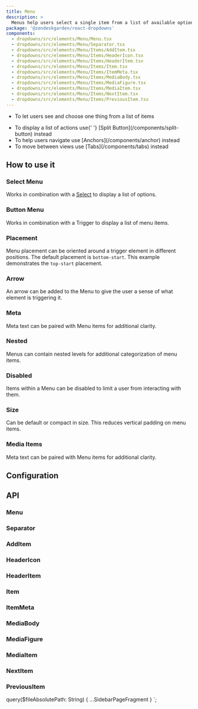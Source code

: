 ```yaml
---
title: Menu
description: >
  Menus help users select a single item from a list of available options.
package: '@zendeskgarden/react-dropdowns'
components:
  - dropdowns/src/elements/Menu/Menu.tsx
  - dropdowns/src/elements/Menu/Separator.tsx
  - dropdowns/src/elements/Menu/Items/AddItem.tsx
  - dropdowns/src/elements/Menu/Items/HeaderIcon.tsx
  - dropdowns/src/elements/Menu/Items/HeaderItem.tsx
  - dropdowns/src/elements/Menu/Items/Item.tsx
  - dropdowns/src/elements/Menu/Items/ItemMeta.tsx
  - dropdowns/src/elements/Menu/Items/MediaBody.tsx
  - dropdowns/src/elements/Menu/Items/MediaFigure.tsx
  - dropdowns/src/elements/Menu/Items/MediaItem.tsx
  - dropdowns/src/elements/Menu/Items/NextItem.tsx
  - dropdowns/src/elements/Menu/Items/PreviousItem.tsx
---
```


<Usage>
  <Use>
    <ul>
      <li>To let users see and choose one thing from a list of items</li>
    </ul>
  </Use>
  <Misuse>
    <ul>
      <li>
        To display a list of actions use{' '}
        <Markdown>[Split Button](/components/split-button)</Markdown> instead
      </li>
      <li>
        To help users navigate use <Markdown>[Anchors](/components/anchor)</Markdown> instead
      </li>
      <li>
        To move between views use <Markdown>[Tabs](/components/tabs)</Markdown> instead
      </li>
    </ul>
  </Misuse>
</Usage>

## How to use it

### Select Menu

Works in combination with a [Select](/components/select) to display a list of options.


<CodeExample code={MenuSelectCode}>
  <MenuSelect />
</CodeExample>

### Button Menu

Works in combination with a Trigger to display a list of menu items.


<CodeExample code={MenuButtonCode}>
  <MenuButton />
</CodeExample>

### Placement

Menu placement can be oriented around a trigger element in different positions. The default
placement is `bottom-start`. This example demonstrates the `top-start` placement.


<CodeExample code={MenuPlacementCode}>
  <MenuPlacement />
</CodeExample>

### Arrow

An arrow can be added to the Menu to give the user a sense of what element is triggering it.


<CodeExample code={MenuArrowCode}>
  <MenuArrow />
</CodeExample>

### Meta

Meta text can be paired with Menu items for additional clarity.


<CodeExample code={MenuMetaCode}>
  <MenuMeta />
</CodeExample>

### Nested

Menus can contain nested levels for additional categorization of menu items.


<CodeExample code={MenuNestedCode}>
  <MenuNested />
</CodeExample>

### Disabled

Items within a Menu can be disabled to limit a user from interacting with them.


<CodeExample code={MenuDisabledCode}>
  <MenuDisabled />
</CodeExample>

### Size

Can be default or compact in size. This reduces vertical padding on menu items.


<CodeExample code={MenuSizeCode}>
  <MenuSize />
</CodeExample>

### Media Items

Meta text can be paired with Menu items for additional clarity.


<CodeExample code={MenuMediaCode}>
  <MenuMedia />
</CodeExample>

## Configuration

<Configuration reactPackage={props.data.mdx.package} components={props.data.mdx.components} />

## API

### Menu

<PropSheet components={props.data.mdx.components} componentName="menu" />

### Separator

<PropSheet components={props.data.mdx.components} componentName="separator" />

### AddItem

<PropSheet components={props.data.mdx.components} componentName="addItem" />

### HeaderIcon

<PropSheet components={props.data.mdx.components} componentName="headerIcon" />

### HeaderItem

<PropSheet components={props.data.mdx.components} componentName="headerItem" />

### Item

<PropSheet components={props.data.mdx.components} componentName="item" />

### ItemMeta

<PropSheet components={props.data.mdx.components} componentName="itemMeta" />

### MediaBody

<PropSheet components={props.data.mdx.components} componentName="mediaBody" />

### MediaFigure

<PropSheet components={props.data.mdx.components} componentName="mediaFigure" />

### MediaItem

<PropSheet components={props.data.mdx.components} componentName="mediaItem" />

### NextItem

<PropSheet components={props.data.mdx.components} componentName="nextItem" />

### PreviousItem

<PropSheet components={props.data.mdx.components} componentName="previousItem" />


  query($fileAbsolutePath: String) {
    ...SidebarPageFragment
  }
`;
